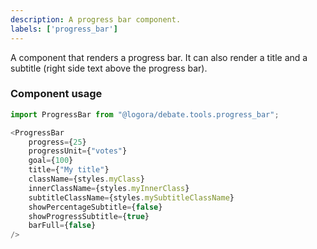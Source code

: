 ```yaml
---
description: A progress bar component.
labels: ['progress_bar']
---
```



A component that renders a progress bar. It can also render a title and a subtitle (right side text above the progress bar).

### Component usage

```js
import ProgressBar from "@logora/debate.tools.progress_bar";
```

```js
<ProgressBar 
    progress={25} 
    progressUnit={"votes"}
    goal={100} 
    title={"My title"}
    className={styles.myClass} 
    innerClassName={styles.myInnerClass}
    subtitleClassName={styles.mySubtitleClassName}
    showPercentageSubtitle={false}
    showProgressSubtitle={true}
    barFull={false}
/>
```
